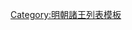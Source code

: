 {{ming|title=明朝枝江國諸王|ed=枝江國|head=[[宣德]]七年（[[1432年]]）封。|
{{ming/title}}
{{ming/list|枝江莊惠王|[[朱貴熠]]|朱植、庶十六子|[[1432年]]—[[1453年]]|宣德七年封。[[景泰 (年号)|景泰]]四年薨。}}
{{ming/list|枝江靖僖王|[[朱豪壂]]|朱貴熠、嫡一子|[[1455年]]—[[1462年]]|景泰六年襲封。[[天顺 (明朝)|天順]]六年薨。}}
{{ming/list|枝江溫穆王|[[朱恩錢]]|朱豪壂、嫡一子|[[1465年]]—[[1494年]]|[[成化]]元年襲封。[[弘治 (明朝)|弘治]]七年薨。}}
{{ming/list|枝江悼懷王|[[朱寵潤]]|朱恩錢、庶一子|[[1497年]]—[[1521年]]|弘治十年襲封。[[正德 (明朝)|正德]]十六年薨。}}
{{ming/list|枝江端懿王|[[朱致樨]]|朱寵潤、庶一子|[[1534年]]—[[1565年]]|[[嘉靖]]十三年襲封。四十四年薨。無子，除。}}
{{ming/list|枝江長子|[[朱憲燇]]|朱致樨、子|  |不知何年封。先卒。}}
}}<noinclude>
[[Category:明朝諸王列表模板]]
</noinclude>
